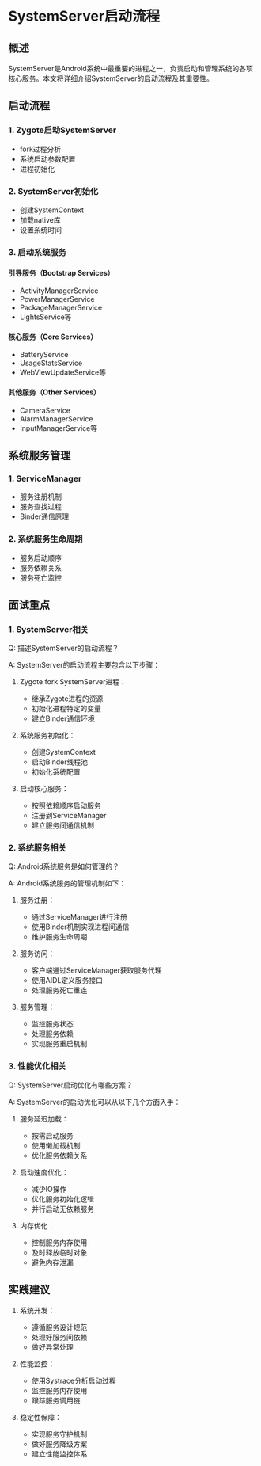 # SystemServer启动流程

## 概述

SystemServer是Android系统中最重要的进程之一，负责启动和管理系统的各项核心服务。本文将详细介绍SystemServer的启动流程及其重要性。

## 启动流程

### 1. Zygote启动SystemServer

- fork过程分析
- 系统启动参数配置
- 进程初始化

### 2. SystemServer初始化

- 创建SystemContext
- 加载native库
- 设置系统时间

### 3. 启动系统服务

#### 引导服务（Bootstrap Services）
- ActivityManagerService
- PowerManagerService
- PackageManagerService
- LightsService等

#### 核心服务（Core Services）
- BatteryService
- UsageStatsService
- WebViewUpdateService等

#### 其他服务（Other Services）
- CameraService
- AlarmManagerService
- InputManagerService等

## 系统服务管理

### 1. ServiceManager

- 服务注册机制
- 服务查找过程
- Binder通信原理

### 2. 系统服务生命周期

- 服务启动顺序
- 服务依赖关系
- 服务死亡监控

## 面试重点

### 1. SystemServer相关

Q: 描述SystemServer的启动流程？

A: SystemServer的启动流程主要包含以下步骤：

1. Zygote fork SystemServer进程：
   - 继承Zygote进程的资源
   - 初始化进程特定的变量
   - 建立Binder通信环境

2. 系统服务初始化：
   - 创建SystemContext
   - 启动Binder线程池
   - 初始化系统配置

3. 启动核心服务：
   - 按照依赖顺序启动服务
   - 注册到ServiceManager
   - 建立服务间通信机制

### 2. 系统服务相关

Q: Android系统服务是如何管理的？

A: Android系统服务的管理机制如下：

1. 服务注册：
   - 通过ServiceManager进行注册
   - 使用Binder机制实现进程间通信
   - 维护服务生命周期

2. 服务访问：
   - 客户端通过ServiceManager获取服务代理
   - 使用AIDL定义服务接口
   - 处理服务死亡重连

3. 服务管理：
   - 监控服务状态
   - 处理服务依赖
   - 实现服务重启机制

### 3. 性能优化相关

Q: SystemServer启动优化有哪些方案？

A: SystemServer的启动优化可以从以下几个方面入手：

1. 服务延迟加载：
   - 按需启动服务
   - 使用懒加载机制
   - 优化服务依赖关系

2. 启动速度优化：
   - 减少IO操作
   - 优化服务初始化逻辑
   - 并行启动无依赖服务

3. 内存优化：
   - 控制服务内存使用
   - 及时释放临时对象
   - 避免内存泄漏

## 实践建议

1. 系统开发：
   - 遵循服务设计规范
   - 处理好服务间依赖
   - 做好异常处理

2. 性能监控：
   - 使用Systrace分析启动过程
   - 监控服务内存使用
   - 跟踪服务调用链

3. 稳定性保障：
   - 实现服务守护机制
   - 做好服务降级方案
   - 建立性能监控体系